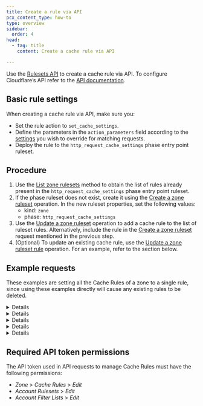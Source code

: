 ```yaml
---
title: Create a rule via API
pcx_content_type: how-to
type: overview
sidebar:
  order: 4
head:
  - tag: title
    content: Create a cache rule via API

---
```



Use the [Rulesets API](https://developers.cloudflare.com/ruleset-engine/rulesets-api/) to create a cache rule via API. To configure Cloudflare’s API refer to the [API documentation](/fundamentals/api/get-started/).

## Basic rule settings

When creating a cache rule via API, make sure you:

* Set the rule action to `set_cache_settings`.
* Define the parameters in the `action_parameters` field according to the [settings](/cache/how-to/cache-rules/settings/) you wish to override for matching requests.
* Deploy the rule to the `http_request_cache_settings` phase entry point ruleset.

## Procedure

1. Use the [List zone rulesets](/api/operations/listZoneRulesets) method to obtain the list of rules already present in the `http_request_cache_settings` phase entry point ruleset.
2. If the phase ruleset does not exist, create it using the [Create a zone ruleset](/api/operations/createZoneRuleset) operation. In the new ruleset properties, set the following values:
   * kind: `zone`
   * phase: `http_request_cache_settings`
3. Use the [Update a zone ruleset](/api/operations/updateZoneRuleset) operation to add a cache rule to the list of ruleset rules. Alternatively, include the rule in the [Create a zone ruleset](/api/operations/createZoneRuleset) request mentioned in the previous step.
4. (Optional) To update an existing cache rule, use the [Update a zone ruleset rule](/api/operations/updateZoneRulesetRule) operation. For an example, refer to the section below.

## Example requests

These examples are setting all the Cache Rules of a zone to a single rule, since using these examples directly will cause any existing rules to be deleted.


<Details header="Example: Cache everything for example.com">

```bash title="Request"
curl --request PUT \
https://api.cloudflare.com/client/v4/zones/{zone_id}/rulesets/{ruleset_id} \
--header "Authorization: Bearer <API_TOKEN>" \
--header "Content-Type: application/json" \
--data '{
  "rules": [
    {
      "expression": "(http.host eq \"example.com\")",
      "description": "cache everything for example.com",
      "action": "set_cache_settings",
      "action_parameters": {
        "cache": true
      }
    }
  ]
}'
```


</Details>


<Details header="Example: Extend read timeout for Android clients">

```bash title="Request"
curl --request PUT \
https://api.cloudflare.com/client/v4/zones/{zone_id}/rulesets/{ruleset_id} \
--header "Authorization: Bearer <API_TOKEN>" \
--header "Content-Type: application/json" \
--data '{
  "rules": [
    {
      "expression": "(http.user_agent contains \"Android\")",
      "description": "extend read timeout for android clients",
      "action": "set_cache_settings",
      "action_parameters": {
        "cache": true,
        "read_timeout": 300
      }
    }
  ]
}'
```


</Details>


<Details header="Example: Disable Cache Reserve for frequently updated assets">

```bash title="Request"
curl --request PUT \
https://api.cloudflare.com/client/v4/zones/{zone_id}/rulesets/{ruleset_id} \
--header "Authorization: Bearer <API_TOKEN>" \
--header "Content-Type: application/json" \
--data '{
  "rules": [
    {
      "expression": "(starts_with(http.request.uri, \"/feed/\"))",
      "description": "disable cache reserve for frequently updated assets",
      "action": "set_cache_settings",
      "action_parameters": {
        "cache": true,
        "cache_reserve": {
          "enabled": false
        }
      }
    }
  ]
}'
```


</Details>


<Details header="Example: Turn off default cache TTLs">

```bash title="Request"
curl --request PUT \
https://api.cloudflare.com/client/v4/zones/{zone_id}/rulesets/{ruleset_id} \
--header "Authorization: Bearer <API_TOKEN>" \
--header "Content-Type: application/json" \
--data '{
  "rules": [
    {
      "expression": "(http.host eq \"example.com\")",
      "description": "turn off default cache ttls",
      "action": "set_cache_settings",
      "action_parameters": {
        "cache": true,
        "edge_ttl": {
          "mode": "bypass_by_default"
        }
      }
    }
  ]
}'
```


</Details>


<Details header="Example: Update the position of an existing rule">

```bash title="Request"
curl --request PATCH \
https://api.cloudflare.com/client/v4/zones/{zone_id}/rulesets/{ruleset_id}/rules/{rule_id} \
--header "Authorization: Bearer <API_TOKEN>" \
--header "Content-Type: application/json" \
--data '{
      "expression": "(http.host eq \"example.com\")",
      "description": "cache everything for example.com",
      "action": "set_cache_settings",
      "action_parameters": {
        "cache": true
      }
      "enabled": true,
      "position": {
        "before": "da5e8e506c8e7877fe06cdf4c41add54"
      }
}'
```


</Details>

## Required API token permissions

The API token used in API requests to manage Cache Rules must have the following permissions:

* *Zone* > *Cache Rules* > *Edit*
* *Account Rulesets* > *Edit*
* *Account Filter Lists* > *Edit*
